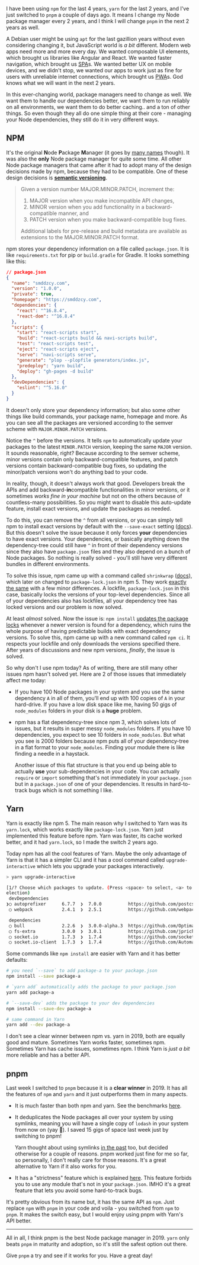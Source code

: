<div>

I have been using `npm` for the last 4 years, `yarn` for the last 2 years, and I've just switched to `pnpm` a couple of days ago. It means I change my Node package manager every 2 years, and I think I will change `pnpm` in the next 2 years as well.

A Debian user might be using `apt` for the last gazillion years without even considering changing it, but JavaScript world is _a bit_ different. Modern web apps need more and more every day. We wanted composable UI elements, which brought us libraries like Angular and React. We wanted faster navigation, which brought us [SPA](https://en.wikipedia.org/wiki/Single-page_application)s. We wanted better UX on mobile devices, and we didn't stop, we wanted our apps to work just as fine for users with unreliable internet connections, which brought us [PWA](https://developers.google.com/web/progressive-web-apps/)s. God knows what we will want in the next 2 years.

In this ever-changing world, package managers need to change as well. We want them to handle our dependencies better, we want them to run reliably on all environments, we want them to do better caching.. and a ton of other things. So even though they all do one simple thing at their core - managing your Node dependencies, they still do it in very different ways.

## NPM

It's the original **N**ode **P**ackage **M**anager (it goes by [many names](https://gist.github.com/bmintz/949d3654460c37bb0cbb78f994a72355) though). It was also the **only** Node package manager for quite some time. All other Node package managers that came after it had to adopt many of the design decisions made by npm, because they had to be compatible. One of these design decisions is [**semantic versioning**](https://semver.org/).

<blockquote>
<span style={{ display: 'inline-block', marginBottom: 15 }}>Given a version number MAJOR.MINOR.PATCH, increment the:</span>

1. MAJOR version when you make incompatible API changes,
2. MINOR version when you add functionality in a backward-compatible manner, and
3. PATCH version when you make backward-compatible bug fixes.

Additional labels for pre-release and build metadata are available as extensions to the MAJOR.MINOR.PATCH format.
</blockquote>

npm stores your dependency information on a file called `package.json`. It is like `requirements.txt` for pip or `build.gradle` for Gradle. It looks something like this:

```json
// package.json
{
  "name": "smddzcy.com",
  "version": "1.0.0",
  "private": true,
  "homepage": "https://smddzcy.com",
  "dependencies": {
    "react": "^16.8.4",
    "react-dom": "^16.8.4"
  },
  "scripts": {
    "start": "react-scripts start",
    "build": "react-scripts build && navi-scripts build",
    "test": "react-scripts test",
    "eject": "react-scripts eject",
    "serve": "navi-scripts serve",
    "generate": "plop --plopfile generators/index.js",
    "predeploy": "yarn build",
    "deploy": "gh-pages -d build"
  },
  "devDependencies": {
    "eslint": "^5.16.0"
  }
}
```

It doesn't only store your dependency information; but also some other things like build commands, your package name, homepage and more. As you can see all the packages are versioned according to the semver scheme with `MAJOR.MINOR.PATCH` versions.

Notice the `^` before the versions. It tells `npm` to automatically update your packages to the latest `MINOR.PATCH` version, keeping the same `MAJOR` version. It sounds reasonable, right? Because according to the semver scheme, minor versions contain only backward-compatible features, and patch versions contain backward-compatible bug fixes, so updating the minor/patch versions won't do anything bad to your code.

In reality, though, it doesn't always work that good. Developers break the APIs and add backward-**in**compatible functionalities in minor versions, or it sometimes _works fine in your machine_ but not on the others because of countless-many possibilities. So you might want to disable this auto-update feature, install exact versions, and update the packages as needed.

To do this, you can remove the `^` from all versions, or you can simply tell npm to install exact versions by default with the `--save-exact` setting ([docs](https://docs.npmjs.com/misc/config#save-exact)). But this doesn't solve the issue because it only forces **your** dependencies to have exact versions. Your dependencies, or basically anything down the dependency-tree could still have `^` in front of their dependency versions since they also have `package.json` files and they also depend on a bunch of Node packages. So nothing is really solved - you'll still have very different bundles in different environments.

To solve this issue, npm came up with a command called `shrinkwrap` ([docs](https://docs.npmjs.com/cli/shrinkwrap)), which later on changed to `package-lock.json` in npm 5. They work [exactly the same](https://github.com/npm/cli/blob/latest/doc/spec/package-lock.md) with a few minor differences. A lockfile, `package-lock.json` in this case, basically locks the versions of your top-level dependencies. Since all of your dependencies also has lockfiles, all your dependency tree has locked versions and our problem is now solved.

At least _almost_ solved. Now the issue is: `npm install` [updates the package locks](https://stackoverflow.com/a/45566871/5244968) whenever a newer version is found for a dependency, which ruins the whole purpose of having predictable builds with exact dependency versions. To solve this, npm came up with a new command called `npm ci`. It respects your lockfile and only downloads the versions specified there. After years of discussions and new npm versions, _finally_, the issue is solved.

So why don't I use npm today? As of writing, there are still many other issues npm hasn't solved yet. Here are 2 of those issues that immediately affect me today:

- If you have 100 Node packages in your system and you use the same dependency `A` in all of them, you'll end up with 100 copies of `A` in your hard-drive. If you have a low disk space like me, having 50 gigs of `node_modules` folders in your disk is a **huge** problem.

- npm has a flat dependency-tree since npm 3, which solves lots of issues, but it results in super messy `node_modules` folders. If you have 10 dependencies, you expect to see 10 folders in `node_modules`. But what you see is 2000 folders because npm puts all of your dependency-tree in a flat format to your `node_modules`. Finding your module there is like finding a needle in a haystack.

  Another issue of this flat structure is that you end up being able to actually **use** your sub-dependencies in your code. You can actually `require` or `import` something that's not immediately in your `package.json` but in a `package.json` of one of your dependencies. It results in hard-to-track bugs which is not something I like.

## Yarn

Yarn is exactly like npm 5. The main reason why I switched to Yarn was its `yarn.lock`, which works exactly like `package-lock.json`. Yarn just implemented this feature before npm. Yarn was faster, its cache worked better, and it had `yarn.lock`, so I made the switch 2 years ago.

Today npm has all the cool features of Yarn. Maybe the only advantage of Yarn is that it has a simpler CLI and it has a cool command called `upgrade-interactive` which lets you upgrade your packages interactively.

```bash
> yarn upgrade-interactive

[1/? Choose which packages to update. (Press <space> to select, <a> to toggle all, <i> to inverse s
election)
 devDependencies
❯◯ autoprefixer      6.7.7  ❯  7.0.0          https://github.com/postcss/autoprefixer#readme
 ◯ webpack           2.4.1  ❯  2.5.1          https://github.com/webpack/webpack

 dependencies
 ◯ bull              2.2.6  ❯  3.0.0-alpha.3  https://github.com/OptimalBits/bull#readme
 ◯ fs-extra          3.0.0  ❯  3.0.1          https://github.com/jprichardson/node-fs-extra
 ◯ socket.io         1.7.3  ❯  1.7.4          https://github.com/socketio/socket.io#readme
 ◯ socket.io-client  1.7.3  ❯  1.7.4          https://github.com/Automattic/socket.io-client#readme
```

Some commands like `npm install` are easier with Yarn and it has better defaults:

```bash
# you need `--save` to add package-a to your package.json
npm install --save package-a

# `yarn add` automatically adds the package to your package.json
yarn add package-a
```

```bash
# `--save-dev` adds the package to your dev dependencies
npm install --save-dev package-a

# same command in Yarn
yarn add --dev package-a
```

I don't see a clear winner between npm vs. yarn in 2019, both are equally good and mature. Sometimes Yarn works faster, sometimes npm. Sometimes Yarn has cache issues, sometimes npm. I think Yarn is _just a bit_ more reliable and has a better API.

## pnpm

Last week I switched to `pnpm` because it is a **clear winner** in 2019. It has all the features of `npm` and `yarn` and it just outperforms them in many aspects.

- It is much faster than both npm and yarn. See the benchmarks [here](https://github.com/pnpm/benchmarks-of-javascript-package-managers).

- It deduplicates the Node packages all over your system by using symlinks, meaning you will have a single copy of `lodash` in your system from now on (yay 🎉). I saved 15 gigs of space last week just by switching to pnpm!

  Yarn thought about using symlinks [in the past](https://github.com/yarnpkg/yarn/issues/1761#issuecomment-259706202) too, but decided otherwise for a couple of reasons. pnpm worked just fine for me so far, so personally, I don't really care for those reasons. It's a great alternative to Yarn if it also works for you.

- It has a "strictness" feature which is explained [here](https://medium.com/pnpm/never-ever-forget-to-install-a-dependency-1c39dd3bbb37). This feature forbids you to use any module that's not in your `package.json`. IMHO it's a great feature that lets you avoid some hard-to-track bugs.

It's pretty obvious from its name but, it has the same API as `npm`. Just replace `npm` with `pnpm` in your code and voila - you switched from `npm` to `pnpm`. It makes the switch easy, but I would enjoy using pnpm with Yarn's API better.

---

All in all, I think pnpm is the best Node package manager in 2019. `yarn` only beats `pnpm` in maturity and adoption, so it's still the safest option out there.

Give `pnpm` a try and see if it works for you. Have a great day!

</div>